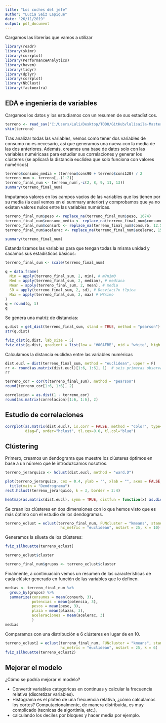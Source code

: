 ```yaml
---
title: "Los coches del jefe"
author: "Lucia Saiz Lapique"
date: "26/11/2019"
output: pdf_document
---
```


Cargamos las librerías que vamos a utilizar
```r
library(readr)
library(skimr)
library(corrplot)
library(PerformanceAnalytics)
library(haven)
library(tidyr)
library(dplyr)
library(corrplot)
library(NbClust)
library(factoextra)
```

## EDA e ingeniería de variables

Cargamos los datos y los estudiamos con un resumen de sus estadísticos. 
```r
terreno <- read_sav("C:/Users/Luli/Desktop/TODO/GitHub/lulisaila-Master_Data_Science_CUNEF/Tecnicas de Agrupación y Segmentación/BBDD/tterreno.sav")
skim(terreno)
```

Tras analizar todas las variables, vemos como tener dos variables de consumo no es necesario, así que generamos una nueva con la media de las dos anteriores. Además, creamos una base de datos solo con las variables numéricaas para estudiar sus correlaciones y generar los clústeres (se aplicará la distancia euclídea que solo funciona con valores numéricos)
```r
terreno$consumo_media = (terreno$cons90 + terreno$cons120) / 2
terreno_num <- terreno[,-(1:2)]
terreno_final_num <- terreno_num[,-c(2, 8, 9, 11, 13)]
summary(terreno_final_num)
```

Imputamos valores en los campos vacios de las variables que los tienen por su media (la cual vemos en el summary anterior) y comprobamos que ya no existen valores nulos entre las variables numéricas. 
```r
terreno_final_num$peso <- replace_na(terreno_final_num$peso, 1674)
terreno_final_num$consumo_media <- replace_na(terreno_final_num$consumo_media, 10.6)
terreno_final_num$consurb <- replace_na(terreno_final_num$consurb, 12.59)
terreno_final_num$acelerac <- replace_na(terreno_final_num$acelerac, 15.43)

summary(terreno_final_num)
```

Estandarizamos las variables para que tengan todas la misma unidad y sacamos sus estadísticos básicos:
```r
terreno_final_sum <- scale(terreno_final_num)
```

```r
q = data.frame(
  Min = apply(terreno_final_sum, 2, min), # m?nim0
  Med = apply(terreno_final_sum, 2, median), # mediana
  Mean = apply(terreno_final_sum, 2, mean), # media
  SD = apply(terreno_final_sum, 2, sd), # Desviaci?n t?pica
  Max = apply(terreno_final_sum, 2, max) # M?ximo
)
q = round(q, 1)
q
```

Se genera una matriz de distancias: 
```r
q.dist = get_dist(terreno_final_sum, stand = TRUE, method = "pearson")
str(q.dist)

fviz_dist(q.dist, lab_size = 5)
fviz_dist(q.dist, gradient = list(low = "#00AFBB", mid = "white", high = "#FC4E07"), lab_size = 5)
```

Calculamos la distancia euclídea entre las variables numéricas
```r
dist.eucl = dist(terreno_final_sum, method = "euclidean", upper = F)
rr <- round(as.matrix(dist.eucl)[1:6, 1:6], 1)  # seis primeras observaciones de fila y de columna con dos decimales
rr
```

```r
terreno_cor = cor(t(terreno_final_sum), method = "pearson") 
round(terreno_cor[1:6, 1:6], 2) 
```

```r
correlacion = as.dist(1 - terreno_cor) 
round(as.matrix(correlacion)[1:6, 1:6], 2)
```

## Estudio de correlaciones

```r
corrplot(as.matrix(dist.eucl), is.corr = FALSE, method = "color", type="lower",
         diag=F, order="hclust", tl.cex=0.6, tl.col="blue")
```

## Clústering

Primero, creamos un dendograma que muestre los clústeres óptimos en base a un número que le introduzcamos nosotros. 

```r
terreno_jerarquico <- hclust(dist.eucl, method = "ward.D")

plot(terreno_jerarquico, cex = 0.4, ylab = "", xlab = "", axes = FALSE, ann = FALSE) + 
  title(main = "Dendrograma")
rect.hclust(terreno_jerarquico, k = 3, border = 2:4) 
```

```r
heatmap(as.matrix(dist.eucl), symm = TRUE, distfun = function(x) as.dist(x))
```

Se crean los clústeres en dos dimensiones con lo que hemos visto que es más óptimo con el estudio de los dendogramas. 
```r
terreno_eclust = eclust(terreno_final_num, FUNcluster = "kmeans", stand=TRUE,
                         hc_metric = "euclidean", nstart = 25, k = 10)

```

Generamos la silueta de los clústeres:
```r
fviz_silhouette(terreno_eclust)
```


```r
terreno_eclust$cluster
```

```r
terreno_final_num$grupos <- terreno_eclust$cluster
```


Finalmente, a continuación vemos un resumen de las características de cada clúster generado en función de las variables que lo definen. 
```r
medias <- terreno_final_num %>%
  group_by(grupos) %>%
  summarize(consumos = mean(consurb, 3),
            potencias = mean(potencia, 3),
            pesos = mean(peso, 3),
            plaza = mean(plazas, 3),
            aceleraciones = mean(acelerac, 3)
            )
medias
```

Comparamos con una distribución e 6 clústeres en lugar de en 10. 

```r
terreno_eclust2 = eclust(terreno_final_num, FUNcluster = "kmeans", stand = TRUE,
                         hc_metric = "euclidean", nstart = 25, k = 6)
fviz_silhouette(terreno_eclust2)
```

## Mejorar el modelo

¿Cómo se podría mejorar el modelo?

* Convertir variables categoricas en continuas y calcular la frecuencia relativa (discretizar variables). 
* Histograma es el ploteo de una frecuencia relativa, ¿cómo calculamos los cortes? Computacionalmente, de manera distribuida, es muy complicado (tecnicas de algortimia, etc.), 
* calculando los deciles por bloques y hacer media por ejemplo. 
